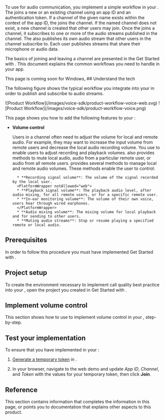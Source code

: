 


To use <Vpd k="SDK" /> for audio communication, you implement a simple workflow in your <Vpl k="CLIENT" />. The <Vpl k="CLIENT" /> joins a new or an existing channel using an app ID and an authentication token. If a channel of the given name exists within the context of the app ID, the <Vpl k="CLIENT" /> joins the channel. If the named channel does not exist, a new channel is created that other users may join. Once the <Vpl k="CLIENT" /> joins a channel, it subscribes to one or more of the audio streams published in the channel. The <Vpl k="CLIENT" /> also publishes its own audio stream that other users in the channel subscribe to. Each user publishes streams that share their microphone or audio data.

The basics of joining and leaving a channel are presented in the <Link to="../get-started/get-started-sdk">Get Started with <Vpd k="NAME"/></Link>. This document explains the common workflows you need to handle in your app.

<PlatformWrapper platform="windows">
This page is coming soon for Windows,
</PlatformWrapper>
<PlatformWrapper notAllowed="windows">
## Understand the tech

The following figure shows the typical workflow you integrate into your <Vpl k="CLIENT" /> in order to publish and subscribe to audio streams.

<PlatformWrapper platform="web">
![Product Workflow](/images/voice-sdk/product-workflow-voice-web.svg)
</PlatformWrapper>

<PlatformWrapper notAllowed="web">
![Product Workflow](/images/voice-sdk/product-workflow-voice.png)
</PlatformWrapper>

This page shows you how to add the following features to your <Vpl k="CLIENT" />:

* **Volume control**

    Users in a channel often need to adjust the volume for local and remote audio. For example, they may want to increase the input volume from remote users and decrease the local audio recording volume. You use <Vpd k="SDK" /> to enable <Vpl k="CLIENT" /> users to adjust recording and playback volumes. <Vpd k="SDK" /> also provides methods to mute local audio, audio from a particular remote user, or audio from all remote users. <Vpd k="SDK" /> provides several methods to manage local and remote audio volumes. These methods enable the user to control:

        * **Recording signal volume**: The volume of the signal recorded by the local user.
        <PlatformWrapper notAllowed="web">
        * **Playback signal volume**: The playback audio level, after audio mixing, for all remote users, or for a specific remote user.
        * **In-ear monitoring volume**: The volume of their own voice, users hear through wired earphones.
        </PlatformWrapper>
        * **Audio mixing volume**: The mixing volume for local playback and for sending to other users.
        * **Muting audio streams**: Stop or resume playing a specified remote or local audio.

## Prerequisites

In order to follow this procedure you must have implemented <Link to="../get-started/get-started-sdk">Get Started with <Vpd k="NAME"/></Link>.

## Project setup

To create the environment necessary to implement call quality best practice into your <Vpl k="CLIENT" />, open the project you created in <Link to="../get-started/get-started-sdk">Get Started with <Vpd k="NAME"/></Link>.

<ProjectSetup />

## Implement volume control

This section shows how to use <Vpd k="SDK" /> to implement volume control in your <Vpl k="CLIENT" />, step-by-step.

<ProjectImplement />


## Test your implementation

To ensure that you have implemented <Vpd k="PRODUCT" /> in your <Vpl k="CLIENT" />:

1. [Generate a temporary token](../reference/manage-agora-account#generate-a-temporary-token) in <Vg k="CONSOLE" /> .

2. In your browser, navigate to the <Link target="_blank" to="{{Global.DEMO_BASIC_VIDEO_CALL_URL}}"><Vg k="COMPANY" /> web demo</Link> and update _App ID_, _Channel_, and _Token_ with the values for your temporary token, then click **Join**.
<ProjectTest />

## Reference

This section contains information that completes the information in this page, or points you to documentation that explains other aspects to this product.

<Reference />

</PlatformWrapper>